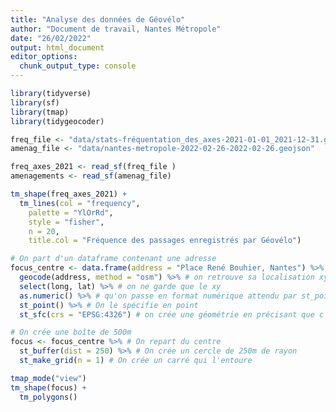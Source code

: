 ```yaml
---
title: "Analyse des données de Géovélo"
author: "Document de travail, Nantes Métropole"
date: "26/02/2022"
output: html_document
editor_options: 
  chunk_output_type: console
---
```


```r
library(tidyverse)
library(sf)
library(tmap)
library(tidygeocoder)

freq_file <- "data/stats-fréquentation_des_axes-2021-01-01_2021-12-31.geojson"
amenag_file <- "data/nantes-metropole-2022-02-26-2022-02-26.geojson"

freq_axes_2021 <- read_sf(freq_file )
amenagements <- read_sf(amenag_file)
```


```r
tm_shape(freq_axes_2021) + 
  tm_lines(col = "frequency",
    palette = "YlOrRd",
    style = "fisher", 
    n = 20,
    title.col = "Fréquence des passages enregistrés par Géovélo")

# On part d'un dataframe contenant une adresse
focus_centre <- data.frame(address = "Place René Bouhier, Nantes") %>%
  geocode(address, method = "osm") %>% # on retrouve sa localisation xy
  select(long, lat) %>% # on ne garde que le xy
  as.numeric() %>% # qu'on passe en format numérique attendu par st_point
  st_point() %>% # On le spécifie en point
  st_sfc(crs = "EPSG:4326") # on crée une géométrie en précisant que c'est du WSG84

# On crée une boîte de 500m 
focus <- focus_centre %>% # On repart du centre
  st_buffer(dist = 250) %>% # On crée un cercle de 250m de rayon
  st_make_grid(n = 1) # On crée un carré qui l'entoure

tmap_mode("view")
tm_shape(focus) + 
  tm_polygons()

```

